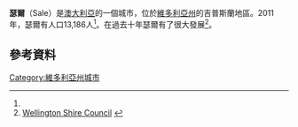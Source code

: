 {{Infobox Australian place | type = city
| name         = 瑟爾
| state        = vic
| image        = VM 0233 Sale centre city street.jpg
| caption      = 
| latd  =38|latm =06|lats =
| longd =147 |longm =04 |longs =
| pushpin_label_position = right
| pushpin_map_caption = 在維多利亞州的位置
| use_lga_map =
| pop          = 13,186
| pop_year     = 2011年
| pop_footnotes = <ref name="2011 Census QuickStats: Sale">{{cite web|title=2011 Census QuickStats: Sale|url=http://www.censusdata.abs.gov.au/census_services/getproduct/census/2011/quickstat/SSC21179?opendocument&navpos=220|publisher=Australia Bureau of Statistics|accessdate=17 December 2012|archive-date=2015-09-24|archive-url=https://web.archive.org/web/20150924045641/http://www.censusdata.abs.gov.au/census_services/getproduct/census/2011/quickstat/SSC21179?opendocument&navpos=220|dead-url=no}}</ref> 
| poprank      = 
| density      = 
| est          = 1851年
| area         = 
| timezone     = 
| utc          = 
| timezone-dst = 
| utc-dst      = 
| lga          = Shire of Wellington
| stategov     = 吉普斯蘭南（Gippsland South）
| fedgov       = [[吉普斯蘭_(澳大利亞國會選區)|吉普斯蘭]]
| dist1    = 212
| location1= 墨爾本
}}
'''瑟爾'''（Sale）是[[澳大利亞|澳大利亞]]的一個城市，位於[[維多利亞州|維多利亞州]]的吉普斯蘭地區。2011年，瑟爾有人口13,186人<ref name="2011 Census QuickStats: Sale"/>。在過去十年瑟爾有了很大發展<ref>[http://www.wellington.vic.gov.au/page/page.asp?page_id=777 Wellington Shire Council] {{webarchive|url=https://web.archive.org/web/20110220013511/http://www.wellington.vic.gov.au/page/page.asp?page_id=777 |date=2011-02-20 }}</ref>。
==參考資料==
{{Reflist}}
[[Category:維多利亞州城市|Category:維多利亞州城市]]